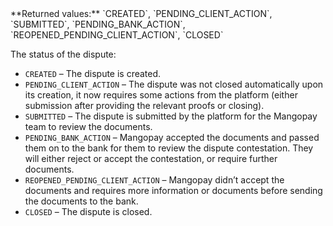 <ResponseField name="Status" type="string" >    
**Returned values:** `CREATED`, `PENDING_CLIENT_ACTION`, `SUBMITTED`, `PENDING_BANK_ACTION`, `REOPENED_PENDING_CLIENT_ACTION`, `CLOSED`

The status of the dispute:
- `CREATED` – The dispute is created.  
- `PENDING_CLIENT_ACTION` – The dispute was not closed automatically upon its creation, it now requires some actions from the platform (either submission after providing the relevant proofs or closing).  
- `SUBMITTED` – The dispute is submitted by the platform for the Mangopay team to review the documents.  
- `PENDING_BANK_ACTION` – Mangopay accepted the documents and passed them on to the bank for them to review the dispute contestation. They will either reject or accept the contestation, or require further documents.  
- `REOPENED_PENDING_CLIENT_ACTION` – Mangopay didn’t accept the documents and requires more information or documents before sending the documents to the bank.  
- `CLOSED` – The dispute is closed.  
</ResponseField>